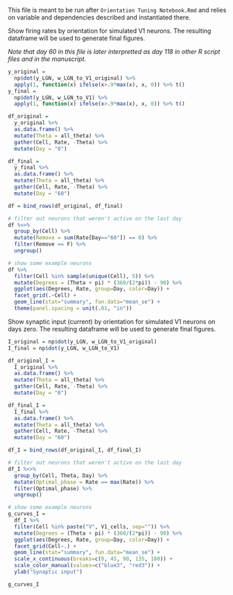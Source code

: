 
This file is meant to be run after `Orientation Tuning Notebook.Rmd` and relies on variable and dependencies described and instantiated there.

Show firing rates by orientation for simulated V1 neurons. The resulting dataframe will be used to generate final figures. 

*Note that day 60 in this file is later interpretted as day 118 in other R script files and in the manuscript.*

```r
y_original = 
  np$dot(y_LGN, w_LGN_to_V1_original) %>% 
  apply(1, function(x) ifelse(x>.9*max(x), x, 0)) %>% t()
y_final = 
  np$dot(y_LGN, w_LGN_to_V1) %>% 
  apply(1, function(x) ifelse(x>.9*max(x), x, 0)) %>% t()

df_original = 
  y_original %>%
  as.data.frame() %>%
  mutate(Theta = all_theta) %>%
  gather(Cell, Rate, -Theta) %>%
  mutate(Day = "0")

df_final = 
  y_final %>%
  as.data.frame() %>%
  mutate(Theta = all_theta) %>%
  gather(Cell, Rate, -Theta) %>%
  mutate(Day = "60")

df = bind_rows(df_original, df_final)

# filter out neurons that weren't active on the last day
df %<>% 
  group_by(Cell) %>%
  mutate(Remove = sum(Rate[Day=="60"]) == 0) %>%
  filter(Remove == F) %>%
  ungroup()

# show some example neurons
df %>%
  filter(Cell %in% sample(unique(Cell), 5)) %>%
  mutate(Degrees = (Theta + pi) * (360/(2*pi)) - 90) %>%
  ggplot(aes(Degrees, Rate, group=Day, color=Day)) +
  facet_grid(.~Cell) +
  geom_line(stat="summary", fun.data="mean_se") +
  theme(panel.spacing = unit(.01, "in"))
```

Show synaptic input (current) by orientation for simulated V1 neurons on days zero. The resulting dataframe will be used to generate final figures.

```r
I_original = np$dot(y_LGN, w_LGN_to_V1_original)
I_final = np$dot(y_LGN, w_LGN_to_V1)

df_original_I = 
  I_original %>%
  as.data.frame() %>%
  mutate(Theta = all_theta) %>%
  gather(Cell, Rate, -Theta) %>%
  mutate(Day = "0")

df_final_I = 
  I_final %>%
  as.data.frame() %>%
  mutate(Theta = all_theta) %>%
  gather(Cell, Rate, -Theta) %>%
  mutate(Day = "60")

df_I = bind_rows(df_original_I, df_final_I)

# filter out neurons that weren't active on the last day
df_I %<>% 
  group_by(Cell, Theta, Day) %>%
  mutate(Optimal_phase = Rate == max(Rate)) %>%
  filter(Optimal_phase) %>%
  ungroup() 

# show some example neurons
g_curves_I =
  df_I %>%
  filter(Cell %in% paste("V", V1_cells, sep="")) %>%
  mutate(Degrees = (Theta + pi) * (360/(2*pi)) - 90) %>%
  ggplot(aes(Degrees, Rate, group=Day, color=Day)) +
  facet_grid(Cell~.) +
  geom_line(stat="summary", fun.data="mean_se") +
  scale_x_continuous(breaks=c(0, 45, 90, 135, 180)) +
  scale_color_manual(values=c("blue3", "red3")) +
  ylab("Synaptic input")

g_curves_I
```

